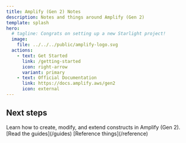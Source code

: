 ```yaml
---
title: Amplify (Gen 2) Notes
description: Notes and things around Amplify (Gen 2)
template: splash
hero:
  # tagline: Congrats on setting up a new Starlight project!
  image:
    file: ../../../public/amplify-logo.svg
  actions:
    - text: Get Started
      link: /getting-started
      icon: right-arrow
      variant: primary
    - text: Official Documentation
      link: https://docs.amplify.aws/gen2
      icon: external
---
```



## Next steps

<CardGrid>
  <Card title="Guides" icon="rocket">
    Learn how to create, modify, and extend constructs in Amplify (Gen 2). [Read
    the guides](/guides)
  </Card>
  <Card title="Reference" icon="magnifier">
    [Reference things](/reference)
  </Card>
</CardGrid>
